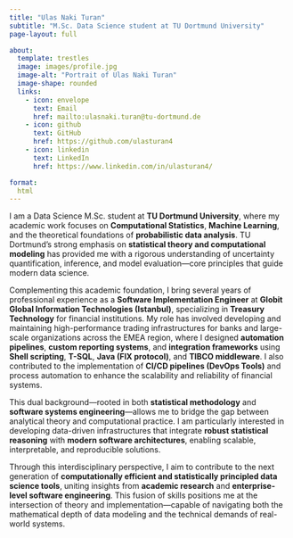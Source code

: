 ```yaml
---
title: "Ulas Naki Turan"
subtitle: "M.Sc. Data Science student at TU Dortmund University"
page-layout: full

about:
  template: trestles
  image: images/profile.jpg
  image-alt: "Portrait of Ulas Naki Turan"
  image-shape: rounded
  links:
    - icon: envelope
      text: Email
      href: mailto:ulasnaki.turan@tu-dortmund.de
    - icon: github
      text: GitHub
      href: https://github.com/ulasturan4
    - icon: linkedin
      text: LinkedIn
      href: https://www.linkedin.com/in/ulasturan4/

format:
  html
---
```


I am a Data Science M.Sc. student at **TU Dortmund University**, where my academic work focuses on **Computational Statistics**, **Machine Learning**, and the theoretical foundations of **probabilistic data analysis**. TU Dortmund’s strong emphasis on **statistical theory and computational modeling** has provided me with a rigorous understanding of uncertainty quantification, inference, and model evaluation—core principles that guide modern data science.

Complementing this academic foundation, I bring several years of professional experience as a **Software Implementation Engineer** at **Globit Global Information Technologies (Istanbul)**, specializing in **Treasury Technology** for financial institutions. My role has involved developing and maintaining high-performance trading infrastructures for banks and large-scale organizations across the EMEA region, where I designed **automation pipelines**, **custom reporting systems**, and **integration frameworks** using **Shell scripting**, **T-SQL**, **Java (FIX protocol)**, and **TIBCO middleware**. I also contributed to the implementation of **CI/CD pipelines (DevOps Tools)** and process automation to enhance the scalability and reliability of financial systems.

This dual background—rooted in both **statistical methodology** and **software systems engineering**—allows me to bridge the gap between analytical theory and computational practice. I am particularly interested in developing data-driven infrastructures that integrate **robust statistical reasoning** with **modern software architectures**, enabling scalable, interpretable, and reproducible solutions.

Through this interdisciplinary perspective, I aim to contribute to the next generation of **computationally efficient and statistically principled data science tools**, uniting insights from **academic research** and **enterprise-level software engineering**. This fusion of skills positions me at the intersection of theory and implementation—capable of navigating both the mathematical depth of data modeling and the technical demands of real-world systems.